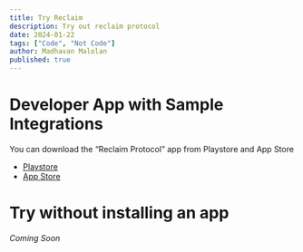 ```yaml
---
title: Try Reclaim
description: Try out reclaim protocol
date: 2024-01-22
tags: ["Code", "Not Code"]
author: Madhavan Malolan
published: true
---
```


# Developer App with Sample Integrations

You can download the “Reclaim Protocol” app from Playstore and App Store

- [Playstore](https://play.google.com/store/apps/details?id=com.reclaim.protocol)
- [App Store](https://apps.apple.com/in/app/reclaim-protocol/id6475267895)

# Try without installing an app

_Coming Soon_
